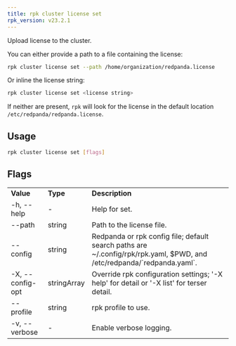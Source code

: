 ```yaml
---
title: rpk cluster license set
rpk_version: v23.2.1
---
```


<head>
  <meta name="title" content="rpk cluster license set | Redpanda Docs" />
  <meta name="description" content="rpk cluster license set" />
  <link rel="canonical" href="https://docs.redpanda.com/docs/reference/rpk/rpk-cluster/rpk-cluster-license-set/" />
</head>

Upload license to the cluster.

You can either provide a path to a file containing the license:

```bash
rpk cluster license set --path /home/organization/redpanda.license
```

Or inline the license string:

```bash    
rpk cluster license set <license string>
```

If neither are present, `rpk` will look for the license in the
default location `/etc/redpanda/redpanda.license`.

## Usage

```bash
rpk cluster license set [flags]
```

## Flags

<table>
  <tbody>
    <tr>
      <td>
        <strong>Value</strong>
      </td>
      <td>
        <strong>Type</strong>
      </td>
      <td>
        <strong>Description</strong>
      </td>
    </tr>
    <tr>
      <td>-h, --help</td>
      <td>-</td>
      <td>Help for set.</td>
    </tr>
    <tr>
      <td>--path</td>
      <td>string</td>
      <td>Path to the license file.</td>
    </tr>
    <tr>
      <td>--config</td>
      <td>string</td>
      <td>
        Redpanda or rpk config file; default search paths are
        ~/.config/rpk/rpk.yaml, $PWD, and /etc/redpanda/`redpanda.yaml`.
      </td>
    </tr>
    <tr>
      <td>-X, --config-opt</td>
      <td>stringArray</td>
      <td>
        Override rpk configuration settings; '-X help' for detail or '-X list'
        for terser detail.
      </td>
    </tr>
    <tr>
      <td>--profile</td>
      <td>string</td>
      <td>rpk profile to use.</td>
    </tr>
    <tr>
      <td>-v, --verbose</td>
      <td>-</td>
      <td>Enable verbose logging.</td>
    </tr>
  </tbody>
</table>
